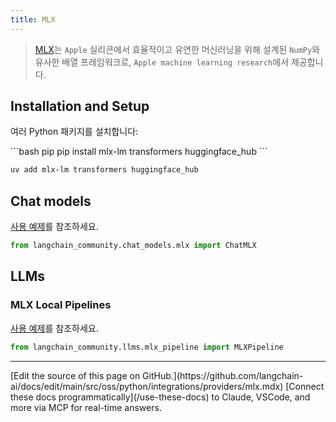 ```yaml
---
title: MLX
---
```


>[MLX](https://ml-explore.github.io/mlx/build/html/index.html)는 `Apple` 실리콘에서 효율적이고 유연한 머신러닝을 위해 설계된 `NumPy`와 유사한 배열 프레임워크로,
> `Apple machine learning research`에서 제공합니다.


## Installation and Setup

여러 Python 패키지를 설치합니다:

<CodeGroup>
```bash pip
pip install mlx-lm transformers huggingface_hub
```

```bash uv
uv add mlx-lm transformers huggingface_hub
```
</CodeGroup>


## Chat models


[사용 예제](/oss/python/integrations/chat/mlx)를 참조하세요.

```python
from langchain_community.chat_models.mlx import ChatMLX
```

## LLMs

### MLX Local Pipelines

[사용 예제](/oss/python/integrations/llms/mlx_pipelines)를 참조하세요.

```python
from langchain_community.llms.mlx_pipeline import MLXPipeline
```

---

<Callout icon="pen-to-square" iconType="regular">
    [Edit the source of this page on GitHub.](https://github.com/langchain-ai/docs/edit/main/src/oss/python/integrations/providers/mlx.mdx)
</Callout>
<Tip icon="terminal" iconType="regular">
    [Connect these docs programmatically](/use-these-docs) to Claude, VSCode, and more via MCP for    real-time answers.
</Tip>
